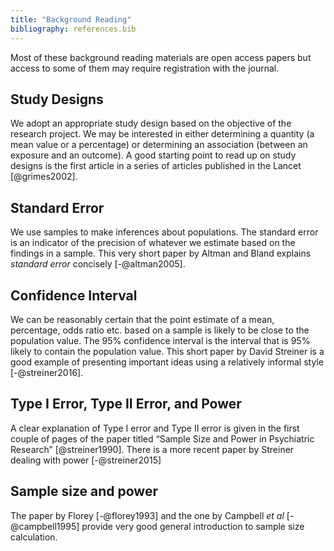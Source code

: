 ```yaml
---
title: "Background Reading"
bibliography: references.bib
---
```


Most of these background reading materials are open access papers but access to some of them may require registration with the journal.

## Study Designs

We adopt an appropriate study design based on the objective of the research project. We may be interested in either determining a quantity (a mean value or a percentage) or determining an association (between an exposure and an outcome). A good starting point to read up on study designs is the first article in a series of articles published in the Lancet [@grimes2002].

## Standard Error

We use samples to make inferences about populations. The standard error is an indicator of the precision of whatever we estimate based on the findings in a sample. This very short paper by Altman and Bland explains *standard error* concisely [-@altman2005].

## Confidence Interval

We can be reasonably certain that the point estimate of a mean, percentage, odds ratio etc. based on a sample is likely to be close to the population value. The 95% confidence interval is the interval that is 95% likely to contain the population value. This short paper by David Streiner is a good example of presenting important ideas using a relatively informal style [-@streiner2016].

## Type I Error, Type II Error, and Power

A clear explanation of Type I error and Type II error is given in the first couple of pages of the paper titled "Sample Size and Power in Psychiatric Research" [@streiner1990]. There is a more recent paper by Streiner dealing with power [-@streiner2015]

## Sample size and power

The paper by Florey [-@florey1993] and the one by Campbell *et al* [-@campbell1995] provide very good general introduction to sample size calculation.
